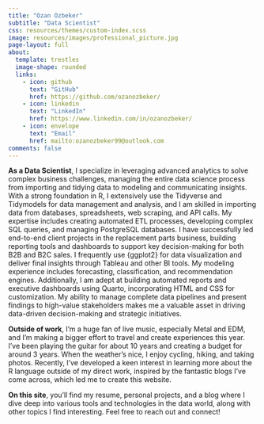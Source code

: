 ```yaml
---
title: "Ozan Ozbeker"
subtitle: "Data Scientist"
css: resources/themes/custom-index.scss
image: resources/images/professional_picture.jpg
page-layout: full
about:
  template: trestles
  image-shape: rounded
  links: 
    - icon: github
      text: "GitHub"
      href: https://github.com/ozanozbeker/
    - icon: linkedin
      text: "LinkedIn"
      href: https://www.linkedin.com/in/ozanozbeker/
    - icon: envelope
      text: "Email"
      href: mailto:ozanozbeker99@outlook.com
comments: false
---
```


**As a Data Scientist**, I specialize in leveraging advanced analytics to solve complex business challenges, managing the entire data science process from importing and tidying data to modeling and communicating insights. With a strong foundation in R, I extensively use the Tidyverse and Tidymodels for data management and analysis, and I am skilled in importing data from databases, spreadsheets, web scraping, and API calls. My expertise includes creating automated ETL processes, developing complex SQL queries, and managing PostgreSQL databases. I have successfully led end-to-end client projects in the replacement parts business, building reporting tools and dashboards to support key decision-making for both B2B and B2C sales. I frequently use {ggplot2} for data visualization and deliver final insights through Tableau and other BI tools. My modeling experience includes forecasting, classification, and recommendation engines. Additionally, I am adept at building automated reports and executive dashboards using Quarto, incorporating HTML and CSS for customization. My ability to manage complete data pipelines and present findings to high-value stakeholders makes me a valuable asset in driving data-driven decision-making and strategic initiatives.

**Outside of work**, I'm a huge fan of live music, especially Metal and EDM, and I'm making a bigger effort to travel and create experiences this year. I've been playing the guitar for about 10 years and creating a budget for around 3 years. When the weather's nice, I enjoy cycling, hiking, and taking photos. Recently, I've developed a keen interest in learning more about the R language outside of my direct work, inspired by the fantastic blogs I've come across, which led me to create this website.

**On this site**, you'll find my resume, personal projects, and a blog where I dive deep into various tools and technologies in the data world, along with other topics I find interesting. Feel free to reach out and connect!

